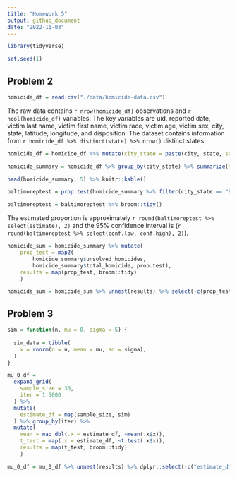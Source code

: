 ```yaml
---
title: "Homework 5"
output: github_document
date: "2022-11-03"
---
```


```r
library(tidyverse)

set.seed(1)
```

## Problem 2
```r
homicide_df = read.csv("./data/homicide-data.csv")
```
The raw data contains `r nrow(homicide_df)` observations and `r ncol(homicide_df)` variables. The key variables are uid, reported date, victim last name, victim first name, victim race, victim age, victim sex, city, state, latitude, longitude, and disposition. The dataset contains information from `r homicide_df %>% distinct(state) %>% nrow()` distinct states.

```r
homicide_df = homicide_df %>% mutate(city_state = paste(city, state, sep = ", "))

homicide_summary = homicide_df %>% group_by(city_state) %>% summarize(total_homicide = n(), unsolved_homicides = sum(disposition == "Closed without arrest" | disposition == "Open/No arrest"))

head(homicide_summary, 5) %>% knitr::kable()
```

```r
baltimoreptest = prop.test(homicide_summary %>% filter(city_state == "Baltimore, MD") %>% pull(unsolved_homicides), homicide_summary %>% filter(city_state == "Baltimore, MD") %>% pull(total_homicide))

baltimoreptest = baltimoreptest %>% broom::tidy()
```

The estimated proportion is approximately `r round(baltimoreptest %>% select(estimate), 2)` and the 95% confidence interval is (`r round(baltimoreptest %>% select(conf.low, conf.high), 2)`).

```r
homicide_sum = homicide_summary %>% mutate(
    prop_test = map2(
        homicide_summary$unsolved_homicides,
        homicide_summary$total_homicide, prop.test), 
    results = map(prop_test, broom::tidy)
    )

homicide_sum = homicide_sum %>% unnest(results) %>% select(-c(prop_test, parameter, method, alternative))
```


## Problem 3
```r
sim = function(n, mu = 0, sigma = 5) {
  
  sim_data = tibble(
    x = rnorm(n = n, mean = mu, sd = sigma),
  )
}

mu_0_df = 
  expand_grid(
    sample_size = 30,
    iter = 1:5000
  ) %>% 
  mutate(
    estimate_df = map(sample_size, sim)
  ) %>% group_by(iter) %>%
  mutate(
    mean = map_dbl(.x = estimate_df, ~mean(.x$x)),
    t_test = map(.x = estimate_df, ~t.test(.x$x)),
    results = map(t_test, broom::tidy)
    ) 

mu_0_df = mu_0_df %>% unnest(results) %>% dplyr::select(-c("estimate_df", "t_test", "parameter", "method", "alternative"))
```


